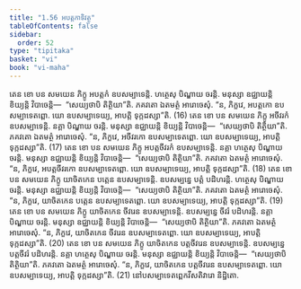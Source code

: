 ```yaml
---
title: "1.56 អបត្តកាទិវត្ថុ"
tableOfContents: false
sidebar:
  order: 52
type: "tipitaka"
basket: "vi"
book: "vi-maha"
---
```



<DynamicBreadcrumb />

<Division number="118" book="vi-maha">

<Paragraph number="495" book="vi-maha">
តេន ខោ បន សមយេន ភិក្ខូ អបត្តកំ ឧបសម្បាទេន្តិ. ហត្ថេសុ បិណ្ឌាយ ចរន្តិ. មនុស្សា ឧជ្ឈាយន្តិ ខិយ្យន្តិ វិបាចេន្តិ—  “សេយ្យថាបិ តិត្ថិយា”តិ. ភគវតោ ឯតមត្ថំ អារោចេសុំ. “ន, ភិក្ខវេ, អបត្តកោ ឧបសម្បាទេតព្ពោ. យោ ឧបសម្បាទេយ្យ, អាបត្តិ ទុក្កដស្សា”តិ. (16)
</Paragraph>

<Paragraph number="496" book="vi-maha">
តេន ខោ បន សមយេន ភិក្ខូ អចីវរកំ ឧបសម្បាទេន្តិ. នគ្គា បិណ្ឌាយ ចរន្តិ. មនុស្សា ឧជ្ឈាយន្តិ ខិយ្យន្តិ វិបាចេន្តិ—  “សេយ្យថាបិ តិត្ថិយា”តិ. ភគវតោ ឯតមត្ថំ អារោចេសុំ. “ន, ភិក្ខវេ, អចីវរកោ ឧបសម្បាទេតព្ពោ. យោ ឧបសម្បាទេយ្យ, អាបត្តិ ទុក្កដស្សា”តិ. (17)
</Paragraph>

<Paragraph number="497" book="vi-maha">
តេន ខោ បន សមយេន ភិក្ខូ អបត្តចីវរកំ ឧបសម្បាទេន្តិ. នគ្គា ហត្ថេសុ បិណ្ឌាយ ចរន្តិ. មនុស្សា ឧជ្ឈាយន្តិ ខិយ្យន្តិ វិបាចេន្តិ—  “សេយ្យថាបិ តិត្ថិយា”តិ. ភគវតោ ឯតមត្ថំ អារោចេសុំ. “ន, ភិក្ខវេ, អបត្តចីវរកោ ឧបសម្បាទេតព្ពោ. យោ ឧបសម្បាទេយ្យ, អាបត្តិ ទុក្កដស្សា”តិ. (18)
</Paragraph>

<Paragraph number="498" book="vi-maha">
តេន ខោ បន សមយេន ភិក្ខូ យាចិតកេន បត្តេន ឧបសម្បាទេន្តិ. ឧបសម្បន្នេ បត្តំ បដិហរន្តិ. ហត្ថេសុ បិណ្ឌាយ ចរន្តិ. មនុស្សា ឧជ្ឈាយន្តិ ខិយ្យន្តិ វិបាចេន្តិ—  “សេយ្យថាបិ តិត្ថិយា”តិ. ភគវតោ ឯតមត្ថំ អារោចេសុំ. “ន, ភិក្ខវេ, យាចិតកេន បត្តេន ឧបសម្បាទេតព្ពោ. យោ ឧបសម្បាទេយ្យ, អាបត្តិ ទុក្កដស្សា”តិ. (19)
</Paragraph>

<Paragraph number="499" book="vi-maha">
តេន ខោ បន សមយេន ភិក្ខូ យាចិតកេន ចីវរេន ឧបសម្បាទេន្តិ. ឧបសម្បន្នេ ចីវរំ បដិហរន្តិ. នគ្គា បិណ្ឌាយ ចរន្តិ. មនុស្សា ឧជ្ឈាយន្តិ ខិយ្យន្តិ វិបាចេន្តិ—  “សេយ្យថាបិ តិត្ថិយា”តិ. ភគវតោ ឯតមត្ថំ អារោចេសុំ. “ន, ភិក្ខវេ, យាចិតកេន ចីវរេន ឧបសម្បាទេតព្ពោ. យោ ឧបសម្បាទេយ្យ, អាបត្តិ ទុក្កដស្សា”តិ. (20)
</Paragraph>

<Paragraph number="500" book="vi-maha">
តេន ខោ បន សមយេន ភិក្ខូ យាចិតកេន បត្តចីវរេន ឧបសម្បាទេន្តិ. ឧបសម្បន្នេ បត្តចីវរំ បដិហរន្តិ. នគ្គា ហត្ថេសុ បិណ្ឌាយ ចរន្តិ. មនុស្សា ឧជ្ឈាយន្តិ ខិយ្យន្តិ វិបាចេន្តិ—  “សេយ្យថាបិ តិត្ថិយា”តិ. ភគវតោ ឯតមត្ថំ អារោចេសុំ. “ន, ភិក្ខវេ, យាចិតកេន បត្តចីវរេន ឧបសម្បាទេតព្ពោ. យោ ឧបសម្បាទេយ្យ, អាបត្តិ ទុក្កដស្សា”តិ. (21)

</Paragraph>
</Division>

<Paragraph number="501" type="center" book="vi-maha">
នៅបសម្បាទេតព្ពេកវីសតិវារោ និដ្ឋិតោ.
</Paragraph>